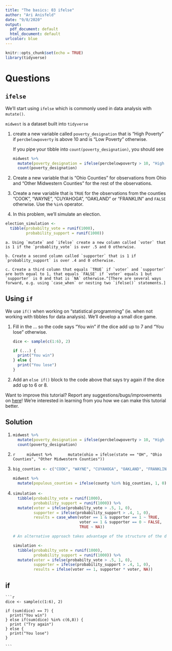 ```yaml
---
title: "The basics: 03 ifelse"
author: "Ari Anisfeld"
date: "9/8/2020"
output:
  pdf_document: default
  html_document: default
urlcolor: blue
---
```


```r
knitr::opts_chunk$set(echo = TRUE)
library(tidyverse)
```

# Questions

## `ifelse`

We'll start using `ifelse` which is commonly used in data analysis with `mutate()`.


`midwest` is a dataset built into `tidyverse`

1. create a new variable called `poverty_designation` that is "High Poverty" if `percbelowpoverty` is above 10 and is "Low Poverty" otherwise.

    If you pipe your tibble into `count(poverty_designation)`, you should see
    
    ```r
    midwest %>%
      mutate(poverty_designation = ifelse(percbelowpoverty > 10, "High Poverty", "Low Poverty")) %>%
      count(poverty_designation)
      
    ```

1. Create a new variable that is "Ohio Counties" for observations from Ohio and "Other Midwestern Counties" for the rest of the observations.

1. Create a new variable that is `TRUE` for the observations from the counties "COOK", "WAYNE", "CUYAHOGA", "OAKLAND" or "FRANKLIN"  and `FALSE` otherwise. Use the `%in%` operator.

1. In this problem, we'll simulate an election.

```r
election_simulation <- 
  tibble(probabilty_vote = runif(1000),
         probability_support = runif(1000))
```

    a. Using `mutate` and `ifelse` create a new column called `voter` that is 1 if the `probablity_vote` is over .5 and 0 otherwise.
    
    b. Create a second column called `supporter` that is 1 if `probablity_support` is over .4 and 0 otherwise.
    
    c. Create a third column that equals `TRUE` if `voter` and `supporter` are both equal to 1, that equals `FALSE` if `voter` equals 1 but `supporter` is 0 and that is `NA` otherwise.^[There are several ways forward, e.g. using `case_when` or nesting two `ifelse()` statements.]


## Using `if`

We use `if()` when working on "statistical programming" (ie. when not working with tibbles for data analysis). We'll develop a small dice game. 

1. Fill in the ... so the code says "You win" if the dice add up to 7 and "You lose" otherwise.

    ```r
    dice <- sample(c(1:6), 2)
    
    if (...) {
      print("You win")
    } else {
      print("You lose")
    }
    
    ```



1. Add an `else if()` block to the code above that says try again if the dice add up to 6 or 8.


Want to improve this tutorial? Report any suggestions/bugs/improvements on [here](mailto:anisfeld@uchicago.edu)! We’re interested in learning from you how we can make this tutorial better.


## Solution 
1.
    ```r
    midwest %>%
      mutate(poverty_designation = ifelse(percbelowpoverty > 10, "High Poverty", "Low Poverty")) %>%
      count(poverty_designation)
      
    ```

1. 
    ```r
    midwest %>%
      mutate(ohio = ifelse(state == "OH", "Ohio Counties", "Other Midwestern Counties"))
    ```

1.
    ```r
    big_counties <- c("COOK", "WAYNE", "CUYAHOGA", "OAKLAND", "FRANKLIN")
    
    midwest %>%
      mutate(populous_counties = ifelse(county %in% big_counties, 1, 0)
    ```


1. 
    ```r
    simulation <- 
      tibble(probabilty_vote = runif(1000),
             probability_support = runif(1000)) %>%
      mutate(voter = ifelse(probabilty_vote > .5, 1, 0),
             supporter = ifelse(probability_support > .4, 1, 0),
             results = case_when(voter == 1 & supporter == 1 ~ TRUE,
                                 voter == 1 & supporter == 0 ~ FALSE,
                                 TRUE ~ NA))
    
    # An alternative approach takes advantage of the structure of the data
    
    simulation <- 
      tibble(probabilty_vote = runif(1000),
             probability_support = runif(1000)) %>%
      mutate(voter = ifelse(probabilty_vote > .5, 1, 0),
             supporter = ifelse(probability_support > .4, 1, 0),
             results = ifelse(voter == 1, supporter * voter, NA))
              
    ```
    
    
## if

    ```r
    dice <- sample(c(1:6), 2)
    
    if (sum(dice) == 7) {
      print("You win")
    } else if(sum(dice) %in% c(6,8)) {
      print ("Try again")
    } else {
      print("You lose")
    }
    
    ```
